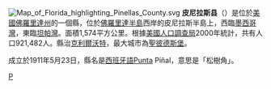 {{noteTA
|T=zh-hans:皮尼拉斯县 (佛罗里达州);zh-hk:皮尼拉斯縣 (佛羅里達州);zh-tw:皮尼拉斯郡 (佛羅里達州);
|1=zh-hans:县;zh-hk:縣;zh-tw:郡;
}}
[[File:Map_of_Florida_highlighting_Pinellas_County.svg|right]]
'''皮尼拉斯县'''（{{lang-en|Pinellas County}}）是位於[[美國|美國]][[佛羅里達州|佛羅里達州]]的一個縣，位於[[佛羅里達半島|佛羅里達半島]]西岸的皮尼拉斯半島上，西臨[[墨西哥灣|墨西哥灣]]，東臨[[坦帕灣|坦帕灣]]。面積1,574平方公里。根據[[美國人口調查局|美國人口調查局]]2000年統計，共有人口921,482人。縣治[[克利爾沃特_(佛羅里達州)|克利爾沃特]]，最大城市為[[聖彼德斯堡_(佛羅里達州)|聖彼德斯堡]]。

成立於1911年5月23日，縣名是[[西班牙語|西班牙語]]Punta Piñal，意思是「松樹角」。
{{皮尼拉斯縣 (佛羅里達州)}}
{{Florida}}
[[Category:佛羅里達州行政區劃|P]]